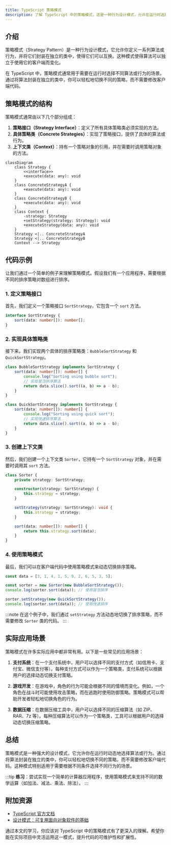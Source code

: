 ```yaml
---
title: TypeScript 策略模式
description: 了解 TypeScript 中的策略模式，这是一种行为设计模式，允许在运行时选择算法或行为。本文将通过清晰的解释、代码示例和实际案例，帮助初学者掌握这一概念。
---
```


## 介绍

策略模式（Strategy Pattern）是一种行为设计模式，它允许你定义一系列算法或行为，并将它们封装在独立的类中，使得它们可以互换。这种模式使得算法可以独立于使用它的客户端而变化。

在 TypeScript 中，策略模式通常用于需要在运行时选择不同算法或行为的场景。通过将算法封装在独立的类中，你可以轻松地切换不同的策略，而不需要修改客户端代码。

## 策略模式的结构

策略模式通常由以下几个部分组成：

1. **策略接口（Strategy Interface）**：定义了所有具体策略类必须实现的方法。
2. **具体策略类（Concrete Strategies）**：实现了策略接口，提供了具体的算法或行为。
3. **上下文类（Context）**：持有一个策略对象的引用，并在需要时调用策略对象的方法。

```mermaid
classDiagram
    class Strategy {
        <<interface>>
        +execute(data: any): void
    }
    class ConcreteStrategyA {
        +execute(data: any): void
    }
    class ConcreteStrategyB {
        +execute(data: any): void
    }
    class Context {
        -strategy: Strategy
        +setStrategy(strategy: Strategy): void
        +executeStrategy(data: any): void
    }
    Strategy <|.. ConcreteStrategyA
    Strategy <|.. ConcreteStrategyB
    Context --> Strategy
```

## 代码示例

让我们通过一个简单的例子来理解策略模式。假设我们有一个应用程序，需要根据不同的排序策略对数组进行排序。

### 1. 定义策略接口

首先，我们定义一个策略接口 `SortStrategy`，它包含一个 `sort` 方法。

```typescript
interface SortStrategy {
    sort(data: number[]): number[];
}
```

### 2. 实现具体策略类

接下来，我们实现两个具体的排序策略类：`BubbleSortStrategy` 和 `QuickSortStrategy`。

```typescript
class BubbleSortStrategy implements SortStrategy {
    sort(data: number[]): number[] {
        console.log("Sorting using bubble sort");
        // 实现冒泡排序算法
        return data.slice().sort((a, b) => a - b);
    }
}

class QuickSortStrategy implements SortStrategy {
    sort(data: number[]): number[] {
        console.log("Sorting using quick sort");
        // 实现快速排序算法
        return data.slice().sort((a, b) => a - b);
    }
}
```

### 3. 创建上下文类

然后，我们创建一个上下文类 `Sorter`，它持有一个 `SortStrategy` 对象，并在需要时调用其 `sort` 方法。

```typescript
class Sorter {
    private strategy: SortStrategy;

    constructor(strategy: SortStrategy) {
        this.strategy = strategy;
    }

    setStrategy(strategy: SortStrategy): void {
        this.strategy = strategy;
    }

    sort(data: number[]): number[] {
        return this.strategy.sort(data);
    }
}
```

### 4. 使用策略模式

最后，我们可以在客户端代码中使用策略模式来动态切换排序策略。

```typescript
const data = [3, 1, 4, 1, 5, 9, 2, 6, 5, 3, 5];

const sorter = new Sorter(new BubbleSortStrategy());
console.log(sorter.sort(data)); // 使用冒泡排序

sorter.setStrategy(new QuickSortStrategy());
console.log(sorter.sort(data)); // 使用快速排序
```

:::note
在这个例子中，我们通过 `setStrategy` 方法动态地切换了排序策略，而不需要修改 `Sorter` 类的代码。
:::

## 实际应用场景

策略模式在许多实际应用中都非常有用。以下是一些常见的应用场景：

1. **支付系统**：在一个支付系统中，用户可以选择不同的支付方式（如信用卡、支付宝、微信支付等）。每种支付方式可以作为一个策略类，支付系统可以根据用户的选择动态切换支付策略。

2. **游戏开发**：在游戏中，角色的行为可能会根据不同的情境而变化。例如，一个角色在战斗时可能使用攻击策略，而在逃跑时使用防御策略。策略模式可以帮助开发者轻松地切换角色的行为。

3. **数据压缩**：在数据压缩工具中，用户可以选择不同的压缩算法（如 ZIP、RAR、7z 等）。每种压缩算法可以作为一个策略类，工具可以根据用户的选择动态切换压缩策略。

## 总结

策略模式是一种强大的设计模式，它允许你在运行时动态地选择算法或行为。通过将算法封装在独立的类中，你可以轻松地切换不同的策略，而不需要修改客户端代码。这种模式特别适用于需要根据不同条件选择不同行为的场景。

:::tip
**练习**：尝试实现一个简单的计算器应用程序，使用策略模式来支持不同的数学运算（如加法、减法、乘法、除法）。
:::

## 附加资源

- [TypeScript 官方文档](https://www.typescriptlang.org/docs/)
- [设计模式：可复用面向对象软件的基础](https://www.amazon.com/Design-Patterns-Elements-Reusable-Object-Oriented/dp/0201633612)

通过本文的学习，你应该对 TypeScript 中的策略模式有了更深入的理解。希望你能在实际项目中灵活运用这一模式，提升代码的可维护性和扩展性。